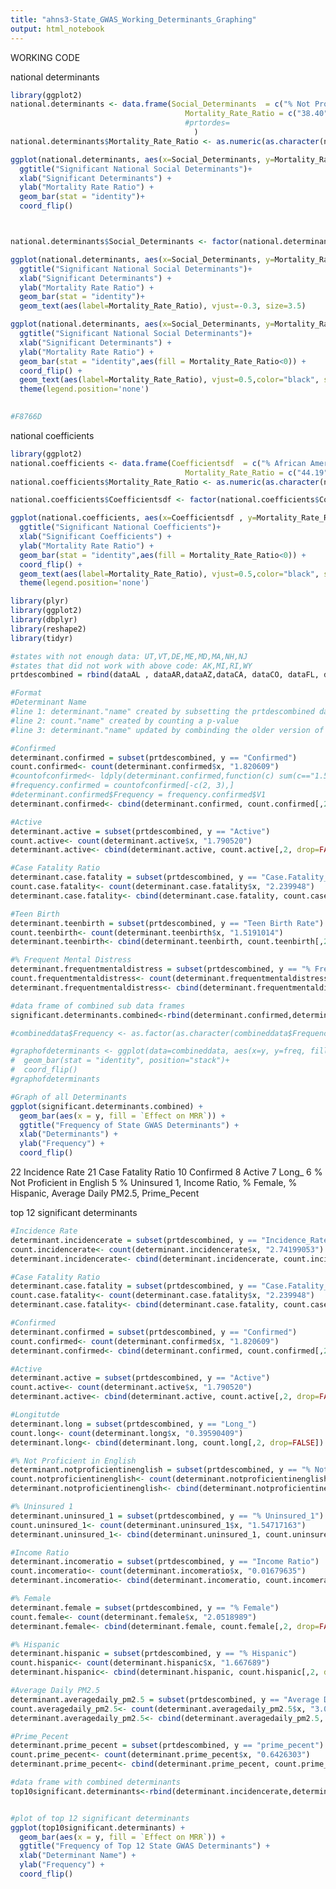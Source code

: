 ```yaml
---
title: "ahns3-State_GWAS_Working_Determinants_Graphing"
output: html_notebook
---
```


WORKING CODE

national determinants
```r
library(ggplot2)
national.determinants <- data.frame(Social_Determinants  = c("% Not Proficient in English","Average Daily PM 2.5","% Uninsured","% Overcrowded Housing","% Fair or Poor Health","Motor Vehicle Mortality Rate","% Vaccinated for Influenza","Preventable Hospitalization Rate","Cancer Death Rate","Deaths of Despair Rate","Average Grade Performance","Age-Adjusted Suicide Rate","% Excessive Drinking"),
                                       Mortality_Rate_Ratio = c("38.40","36.90","36.88","24.61","24.20","14.47","14.10","10.82","9.40","-8.51","-13.4","-13.7","-14.56")
                                       #prtordes=  
                                         ) 
national.determinants$Mortality_Rate_Ratio <- as.numeric(as.character(national.determinants$Mortality_Rate_Ratio))

ggplot(national.determinants, aes(x=Social_Determinants, y=Mortality_Rate_Ratio)) + 
  ggtitle("Significant National Social Determinants")+
  xlab("Significant Determinants") +
  ylab("Mortality Rate Ratio") +
  geom_bar(stat = "identity")+ 
  coord_flip()



national.determinants$Social_Determinants <- factor(national.determinants$Social_Determinants, levels = national.determinants$Social_Determinants[order(national.determinants$Mortality_Rate_Ratio)])

ggplot(national.determinants, aes(x=Social_Determinants, y=Mortality_Rate_Ratio)) + 
  ggtitle("Significant National Social Determinants")+
  xlab("Significant Determinants") +
  ylab("Mortality Rate Ratio") +
  geom_bar(stat = "identity")+ 
  geom_text(aes(label=Mortality_Rate_Ratio), vjust=-0.3, size=3.5)

ggplot(national.determinants, aes(x=Social_Determinants, y=Mortality_Rate_Ratio)) + 
  ggtitle("Significant National Social Determinants")+
  xlab("Significant Determinants") +
  ylab("Mortality Rate Ratio") +
  geom_bar(stat = "identity",aes(fill = Mortality_Rate_Ratio<0)) + 
  coord_flip() +
  geom_text(aes(label=Mortality_Rate_Ratio), vjust=0.5,color="black", size=3.5) +
  theme(legend.position='none')
  

#F8766D
```

national coefficients
```r
library(ggplot2)
national.coefficients <- data.frame(Coefficientsdf  = c("% African American" ,"% with Lung Cancer", "Days Since Mask Required","4th Quartile of Population Density","2nd Quartile of Population Density","Median Household Income","% Hispanic in County","Days Since First Infection","% Native American","% with less than High-School Education","% Adult Asthma"),
                                       Mortality_Rate_Ratio = c("44.19","33.86","31.96","29.62","26.81","21.51","20.17","19.75","17.16","10.71","-23.97")) 
national.coefficients$Mortality_Rate_Ratio <- as.numeric(as.character(national.coefficients$Mortality_Rate_Ratio))

national.coefficients$Coefficientsdf <- factor(national.coefficients$Coefficientsdf, levels = national.coefficients$Coefficientsdf[order(national.coefficients$Mortality_Rate_Ratio)])

ggplot(national.coefficients, aes(x=Coefficientsdf , y=Mortality_Rate_Ratio)) + 
  ggtitle("Significant National Coefficients")+
  xlab("Significant Coefficients") +
  ylab("Mortality Rate Ratio") +
  geom_bar(stat = "identity",aes(fill = Mortality_Rate_Ratio<0)) + 
  coord_flip() +
  geom_text(aes(label=Mortality_Rate_Ratio), vjust=0.5,color="black", size=3.5) +
  theme(legend.position='none')

```


```r
library(plyr)
library(ggplot2)
library(dbplyr)
library(reshape2)
library(tidyr)

#states with not enough data: UT,VT,DE,ME,MD,MA,NH,NJ
#states that did not work with above code: AK,MI,RI,WY
prtdescombined = rbind(dataAL , dataAR,dataAZ,dataCA, dataCO, dataFL, dataGA, dataIA, dataID,dataIL,dataIN,dataKS, dataKY, dataLA, dataMI, dataMN, dataMO, dataMS, dataMT, dataNC, dataND, dataNE, dataNJ, dataNM, dataNY, dataOH,dataOK,dataOR,dataPA,dataSC,dataSD, dataTN,dataTX,dataVA,dataWA,dataWI,dataWV)

#Format
#Determinant Name
#line 1: determinant."name" created by subsetting the prtdescombined data frame witht the determinant name
#line 2: count."name" created by counting a p-value
#line 3: determinant."name" updated by combinding the older version of determinant."name" and count."name"

#Confirmed
determinant.confirmed = subset(prtdescombined, y == "Confirmed")
count.confirmed<- count(determinant.confirmed$x, "1.820609")
#countofconfirmed<- ldply(determinant.confirmed,function(c) sum(c=="1.519982"))
#frequency.confirmed = countofconfirmed[-c(2, 3),]
#determinant.confirmed$Frequency = frequency.confirmed$V1
determinant.confirmed<- cbind(determinant.confirmed, count.confirmed[,2, drop=FALSE])

#Active
determinant.active = subset(prtdescombined, y == "Active")
count.active<- count(determinant.active$x, "1.790520")
determinant.active<- cbind(determinant.active, count.active[,2, drop=FALSE])

#Case Fatality Ratio
determinant.case.fatality = subset(prtdescombined, y == "Case.Fatality_Ratio")
count.case.fatality<- count(determinant.case.fatality$x, "2.239948")
determinant.case.fatality<- cbind(determinant.case.fatality, count.case.fatality[,2, drop=FALSE])

#Teen Birth
determinant.teenbirth = subset(prtdescombined, y == "Teen Birth Rate")
count.teenbirth<- count(determinant.teenbirth$x, "1.5191014")
determinant.teenbirth<- cbind(determinant.teenbirth, count.teenbirth[,2, drop=FALSE])

#% Frequent Mental Distress
determinant.frequentmentaldistress = subset(prtdescombined, y == "% Frequent Mental Distress")
count.frequentmentaldistress<- count(determinant.frequentmentaldistress$x, "0.61055846")
determinant.frequentmentaldistress<- cbind(determinant.frequentmentaldistress, count.frequentmentaldistress[,2, drop=FALSE])

#data frame of combined sub data frames
significant.determinants.combined<-rbind(determinant.confirmed,determinant.active,determinant.case.fatality,determinant.teenbirth,determinant.frequentmentaldistress)

#combineddata$Frequency <- as.factor(as.character(combineddata$Frequency))

#graphofdeterminants <- ggplot(data=combineddata, aes(x=y, y=freq, fill=Effect on MRR)) +
#  geom_bar(stat = "identity", position="stack")+ 
#  coord_flip()
#graphofdeterminants

#Graph of all Determinants
ggplot(significant.determinants.combined) +
  geom_bar(aes(x = y, fill = `Effect on MRR`)) +
  ggtitle("Frequency of State GWAS Determinants") +
  xlab("Determinants") +
  ylab("Frequency") +
  coord_flip()

```

22 Incidence Rate 
21 Case Fatality Ratio 
10 Confirmed
8 Active
7 Long_
6 % Not Proficient in English
5 % Uninsured 1, Income Ratio, % Female, % Hispanic, Average Daily PM2.5, Prime_Pecent

top 12 significant determinants
```r
#Incidence Rate
determinant.incidencerate = subset(prtdescombined, y == "Incidence_Rate")
count.incidencerate<- count(determinant.incidencerate$x, "2.74199053")
determinant.incidencerate<- cbind(determinant.incidencerate, count.incidencerate[,2, drop=FALSE])

#Case Fatality Ratio
determinant.case.fatality = subset(prtdescombined, y == "Case.Fatality_Ratio")
count.case.fatality<- count(determinant.case.fatality$x, "2.239948")
determinant.case.fatality<- cbind(determinant.case.fatality, count.case.fatality[,2, drop=FALSE])

#Confirmed
determinant.confirmed = subset(prtdescombined, y == "Confirmed")
count.confirmed<- count(determinant.confirmed$x, "1.820609")
determinant.confirmed<- cbind(determinant.confirmed, count.confirmed[,2, drop=FALSE])

#Active
determinant.active = subset(prtdescombined, y == "Active")
count.active<- count(determinant.active$x, "1.790520")
determinant.active<- cbind(determinant.active, count.active[,2, drop=FALSE])

#Longitutde
determinant.long = subset(prtdescombined, y == "Long_")
count.long<- count(determinant.long$x, "0.39590409")
determinant.long<- cbind(determinant.long, count.long[,2, drop=FALSE])

#% Not Proficient in English
determinant.notproficientinenglish = subset(prtdescombined, y == "% Not Proficient in English")
count.notproficientinenglish<- count(determinant.notproficientinenglish$x, "2.3443178")
determinant.notproficientinenglish<- cbind(determinant.notproficientinenglish, count.notproficientinenglish[,2, drop=FALSE])

#% Uninsured 1
determinant.uninsured_1 = subset(prtdescombined, y == "% Uninsured_1")
count.uninsured_1<- count(determinant.uninsured_1$x, "1.54717163")
determinant.uninsured_1<- cbind(determinant.uninsured_1, count.uninsured_1[,2, drop=FALSE])

#Income Ratio
determinant.incomeratio = subset(prtdescombined, y == "Income Ratio")
count.incomeratio<- count(determinant.incomeratio$x, "0.01679635")
determinant.incomeratio<- cbind(determinant.incomeratio, count.incomeratio[,2, drop=FALSE])

#% Female
determinant.female = subset(prtdescombined, y == "% Female")
count.female<- count(determinant.female$x, "2.0518989")
determinant.female<- cbind(determinant.female, count.female[,2, drop=FALSE])

#% Hispanic
determinant.hispanic = subset(prtdescombined, y == "% Hispanic")
count.hispanic<- count(determinant.hispanic$x, "1.667689")
determinant.hispanic<- cbind(determinant.hispanic, count.hispanic[,2, drop=FALSE])

#Average Daily PM2.5
determinant.averagedaily_pm2.5 = subset(prtdescombined, y == "Average Daily PM2.5")
count.averagedaily_pm2.5<- count(determinant.averagedaily_pm2.5$x, "3.03507631")
determinant.averagedaily_pm2.5<- cbind(determinant.averagedaily_pm2.5, count.averagedaily_pm2.5[,2, drop=FALSE])

#Prime_Pecent
determinant.prime_pecent = subset(prtdescombined, y == "prime_pecent")
count.prime_pecent<- count(determinant.prime_pecent$x, "0.6426303")
determinant.prime_pecent<- cbind(determinant.prime_pecent, count.prime_pecent[,2, drop=FALSE])

#data frame with combined determinants
top10significant.determinants<-rbind(determinant.incidencerate,determinant.case.fatality,determinant.confirmed,determinant.active,determinant.long,determinant.notproficientinenglish,determinant.uninsured_1,determinant.incomeratio,determinant.female,determinant.hispanic,determinant.averagedaily_pm2.5,determinant.prime_pecent)


#plot of top 12 significant determinants
ggplot(top10significant.determinants) +
  geom_bar(aes(x = y, fill = `Effect on MRR`)) +
  ggtitle("Frequency of Top 12 State GWAS Determinants") +
  xlab("Determinant Name") +
  ylab("Frequency") +
  coord_flip()


```



